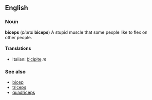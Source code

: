==English==
===Noun===
'''biceps''' (''plural'' '''biceps''')
A stupid muscle that some people like to flex on other people.

====Translations====
*Italian: [[bicipite]] ''m''

===See also===
*[[bicep]]
*[[triceps]]
*[[quadriceps]]